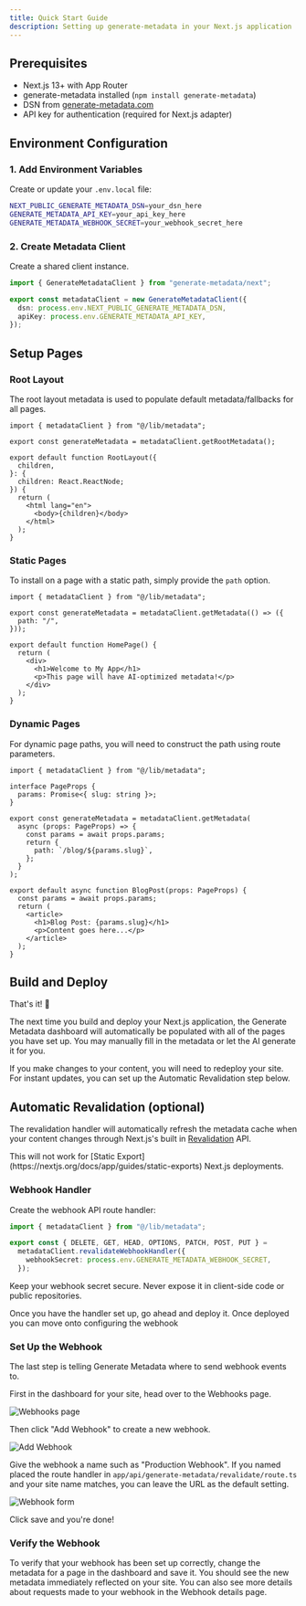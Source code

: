 ```yaml
---
title: Quick Start Guide
description: Setting up generate-metadata in your Next.js application
---
```


## Prerequisites

- Next.js 13+ with App Router
- generate-metadata installed (`npm install generate-metadata`)
- DSN from [generate-metadata.com](https://generate-metadata.com)
- API key for authentication (required for Next.js adapter)

## Environment Configuration

### 1. Add Environment Variables

Create or update your `.env.local` file:

```bash title=".env.local"
NEXT_PUBLIC_GENERATE_METADATA_DSN=your_dsn_here
GENERATE_METADATA_API_KEY=your_api_key_here
GENERATE_METADATA_WEBHOOK_SECRET=your_webhook_secret_here
```

### 2. Create Metadata Client

Create a shared client instance.

```ts title="lib/metadata.ts"
import { GenerateMetadataClient } from "generate-metadata/next";

export const metadataClient = new GenerateMetadataClient({
  dsn: process.env.NEXT_PUBLIC_GENERATE_METADATA_DSN,
  apiKey: process.env.GENERATE_METADATA_API_KEY,
});
```

## Setup Pages

### Root Layout

The root layout metadata is used to populate default metadata/fallbacks for all pages.

```tsx title="app/layout.tsx"
import { metadataClient } from "@/lib/metadata";

export const generateMetadata = metadataClient.getRootMetadata();

export default function RootLayout({
  children,
}: {
  children: React.ReactNode;
}) {
  return (
    <html lang="en">
      <body>{children}</body>
    </html>
  );
}
```

### Static Pages

To install on a page with a static path, simply provide the `path` option.

```tsx title="app/page.tsx"
import { metadataClient } from "@/lib/metadata";

export const generateMetadata = metadataClient.getMetadata(() => ({
  path: "/",
}));

export default function HomePage() {
  return (
    <div>
      <h1>Welcome to My App</h1>
      <p>This page will have AI-optimized metadata!</p>
    </div>
  );
}
```

### Dynamic Pages

For dynamic page paths, you will need to construct the path using route parameters.

```tsx title="app/blog/[slug]/page.tsx"
import { metadataClient } from "@/lib/metadata";

interface PageProps {
  params: Promise<{ slug: string }>;
}

export const generateMetadata = metadataClient.getMetadata(
  async (props: PageProps) => {
    const params = await props.params;
    return {
      path: `/blog/${params.slug}`,
    };
  }
);

export default async function BlogPost(props: PageProps) {
  const params = await props.params;
  return (
    <article>
      <h1>Blog Post: {params.slug}</h1>
      <p>Content goes here...</p>
    </article>
  );
}
```

## Build and Deploy

That's it! 🎉

The next time you build and deploy your Next.js application, the Generate Metadata dashboard will automatically be populated with all of the pages you have set up. You may manually fill in the metadata or let the AI generate it for you.

If you make changes to your content, you will need to redeploy your site. For instant updates, you can set up the Automatic Revalidation step below.

## Automatic Revalidation (optional)

The revalidation handler will automatically refresh the metadata cache when your content changes through Next.js's built in [Revalidation](https://nextjs.org/docs/app/getting-started/caching-and-revalidating) API.

<Callout type="warn">
  This will not work for [Static
  Export](https://nextjs.org/docs/app/guides/static-exports) Next.js
  deployments.
</Callout>

### Webhook Handler

Create the webhook API route handler:

```ts title="app/api/generate-metadata/revalidate/route.ts"
import { metadataClient } from "@/lib/metadata";

export const { DELETE, GET, HEAD, OPTIONS, PATCH, POST, PUT } =
  metadataClient.revalidateWebhookHandler({
    webhookSecret: process.env.GENERATE_METADATA_WEBHOOK_SECRET,
  });
```

<Callout type="info">
  Keep your webhook secret secure. Never expose it in client-side code or public
  repositories.
</Callout>

Once you have the handler set up, go ahead and deploy it. Once deployed you can move onto configuring the webhook

### Set Up the Webhook

The last step is telling Generate Metadata where to send webhook events to.

First in the dashboard for your site, head over to the Webhooks page.

![Webhooks page](./_images/webhooks-page.png)

Then click "Add Webhook" to create a new webhook.

![Add Webhook](./_images/add-webhook.png)

Give the webhook a name such as "Production Webhook". If you named placed the route handler in `app/api/generate-metadata/revalidate/route.ts` and your site name matches, you can leave the URL as the default setting.

![Webhook form](./_images/webhook-form.png)

Click save and you're done!

### Verify the Webhook

To verify that your webhook has been set up correctly, change the metadata for a page in the dashboard and save it. You should see the new metadata immediately reflected on your site. You can also see more details about requests made to your webhook in the Webhook details page.
